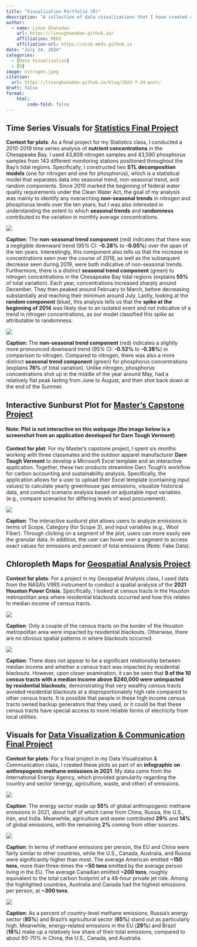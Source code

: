 ```yaml
---
title: "Visualization Portfolio (R)"
description: "A collection of data visualizations that I have created using the R programming language."
author: 
  - name: Linus Ghanadan
    url: https://linusghanadan.github.io/
    affiliation: MEDS
    affiliation-url: https://ucsb-meds.github.io
date: "July 24, 2024"
categories:
  - [Data Visualization]
  - [R]
image: nitrogen.jpeg
citation:
  url: https://linusghanadan.github.io/blog/2024-7-24-post/
draft: false
format:
    html:
        code-fold: false
---
```


## Time Series Visuals for [Statistics Final Project](https://linusghanadan.github.io/blog/2023-12-12-post/)

**Context for plots**: As a final project for my Statistics class, I conducted a 2010-2019 time series analysis of **nutrient concentrations** in the Chesapeake Bay. I used 43,809 nitrogen samples and 43,590 phosphorus samples from 143 different monitoring stations positioned throughout the Bay's tidal regions. Specifically, I constructed two **STL decomposition models** (one for nitrogen and one for phosphorus), which is a statistical model that separates data into seasonal trend, non-seasonal trend, and random components. Since 2010 marked the beginning of federal water quality requirements under the Clean Water Act, the goal of my analysis was mainly to identify any overarching **non-seasonal trends** in nitrogen and phosphorus levels over the ten years, but I was also interested in understanding the extent to which **seasonal trends** and **randomness** contributed to the variation in monthly average concentrations.

![](nitrogen.jpeg)

**Caption**: The **non-seasonal trend component** (red) indicates that there was a negligible downward trend (95% CI: **-0.28%** to **-0.05%**) over the span of the ten years. Interestingly, this component also tells us that the increase in concentrations seen over the course of 2018, as well as the subsequent decrease seen during 2019, were both indicative of non-seasonal trends. Furthermore, there is a distinct **seasonal trend component** (green) to nitrogen concentrations in the Chesapeake Bay tidal regions (explains **55%** of total variation). Each year, concentrations increased sharply around December. They then peaked around February to March, before decreasing substantially and reaching their minimum around July. Lastly, looking at the **random component** (blue), this analysis tells us that the **spike at the beginning of 2014** was likely due to an isolated event and not indicative of a trend in nitrogen concentrations, as our model classified this spike as attributable to randomness.

![](phos.jpeg)

**Caption**: The **non-seasonal trend component** (red) indicates a slightly more pronounced downward trend (95% CI: **-0.52%** to **-0.38%**) in comparison to nitrogen. Compared to nitrogen, there was also a more distinct **seasonal trend component** (green) for phosphorus concentrations (explains **76%** of total variation). Unlike nitrogen, phosphorus concentrations shot up in the middle of the year around May, had a relatively flat peak lasting from June to August, and then shot back down at the end of the Summer.

## Interactive Sunburst Plot for [Master's Capstone Project](https://linusghanadan.github.io/blog/2024-6-20-post/)

#### Note: **Plot is not interactive on this webpage** (the image below is a screenshot from an application developed for Darn Tough Vermont)

**Context for plot**: For my Master’s capstone project, I spent six months working with three classmates and the outdoor apparel manufacturer **Darn Tough Vermont** to develop a Microsoft Excel template and an interactive application. Together, these two products streamline Darn Tough's workflow for carbon accounting and sustainability analysis. Specifically, the application allows for a user to upload their Excel template (containing input values) to calculate yearly greenhouse gas emissions, visualize historical data, and conduct scenario analysis based on adjustable input variables (e.g., compare scenarios for differing levels of wool procurement).

![](visualization-image.jpeg)

**Caption**: The interactive sunburst plot allows users to analyze emissions in terms of Scope, Category (for Scope 3), and input variables (e.g., Wool Fiber). Through clicking on a segment of the plot, users can more easily see the granular data. In addition, the user can hover over a segment to access exact values for emissions and percent of total emissions (Note: Fake Data).

## Chloropleth Maps for [Geospatial Analysis Project](https://linusghanadan.github.io/blog/2024-1-20-post/)

**Context for plots**: For a project in my Geospatial Analysis class, I used data from the NASA's VIIRS instrument to conduct a spatial analysis of the **2021 Houston Power Crisis**. Specifically, I looked at census tracts in the Houston metropolitan area where residential blackouts occurred and how this relates to median income of census tracts.

![](blackouts.jpeg)

**Caption**: Only a couple of the census tracts on the border of the Houston metropolitan area were impacted by residential blackouts. Otherwise, there are no obvious spatial patterns in where blackouts occurred.

![](income.jpeg)

**Caption**: There does not appear to be a significant relationship between median income and whether a census tract was impacted by residential blackouts. However, upon closer examination, it can be seen that **9 of the 10 census tracts with a median income above $240,000 were unimpacted by residential blackouts**, demonstrating that very wealthy census tracts avoided residential blackouts at a disproportionately high rate compared to other census tracts. It is possible that people in these high income census tracts owned backup generators that they used, or it could be that these census tracts have special access to more reliable forms of electricity from local utilities.

## Visuals for [Data Visualization & Communication Final Project](https://linusghanadan.github.io/blog/2024-3-12-post/)

**Context for plots**: For a final project in my Data Visualization & Communication class, I created these plots as part of an **infographic on anthropogenic methane emissions in 2021**. My data came from the International Energy Agency, which provided granularity regarding the country and sector (energy, agriculture, waste, and other) of emissions.

![](plot-1.jpeg)

**Caption**: The energy sector made up **55%** of global anthropogenic methane emissions in 2021, about half of which came from China, Russia, the U.S., Iran, and India. Meanwhile, agriculture and waste contributed **29%** and **14%** of global emissions, with the remaining **2%** coming from other sources.

![](plot-2.jpeg)

**Caption**: In terms of methane emissions per person, the EU and China were fairly similar to other countries, while the U.S., Canada, Australia, and Russia were significantly higher than most. The average American emitted **\~150 tons**, more than three-times the **\~50 tons** emitted by the average person living in the EU. The average Canadian emitted **\~200 tons**, roughly equivalent to the total carbon footprint of a 48-hour private jet ride. Among the highlighted countries, Australia and Canada had the highest emissions per person, at **\~300 tons**.

![](plot-3.jpeg)

**Caption**: As a percent of country-level methane emissions, Russia's energy sector (**85%**) and Brazil's agricultural sector (**65%**) stand out as particularly high. Meanwhile, energy-related emissions in the EU (**29%**) and Brazil (**16%**) make up a relatively low share of their total emissions, compared to about 60-70% in China, the U.S., Canada, and Australia.
